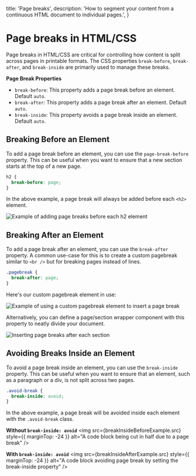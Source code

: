 
  title: 'Page breaks',
  description:
    'How to segment your content from a continuous HTML document to individual pages.',
}

# Page breaks in HTML/CSS

Page breaks in HTML/CSS are critical for controlling how content is split across pages in printable formats. The CSS properties `break-before`, `break-after`, and `break-inside` are primarily used to manage these breaks.

**Page Break Properties**
* `break-before`: This property adds a page break before an element. Default `auto`.
* `break-after`: This property adds a page break after an element. Default `auto`.
* `break-inside`: This property avoids a page break inside an element. Default `auto`.

## Breaking Before an Element

To add a page break before an element, you can use the `page-break-before` property. This can be useful when you want to ensure that a new section starts at the top of a new page.

```css {{ title: 'CSS for adding breaks before elements' }}
h2 {
  break-before: page;
}
```
In the above example, a page break will always be added before each `<h2>` element.

<img src={breakBeforeExample.src} alt="Example of adding page breaks before each h2 element" />

## Breaking After an Element

To add a page break after an element, you can use the `break-after` property. A common use-case for this is to create a custom pagebreak similar to `<br />` but for breaking pages instead of lines.

```css {{ title: 'CSS for adding breaks after elements' }}
.pagebreak {
  break-after: page;
}
```

Here's our custom pagebreak element in use:

<img src={breakAfterExample.src} alt="Example of using a custom pagebreak element to insert a page break" />

Alternatively, you can define a page/section wrapper component with this property to neatly divide your document.

<img src={breakAfterSectionExample.src} alt="Inserting page breaks after each section" />

## Avoiding Breaks Inside an Element

To avoid a page break inside an element, you can use the `break-inside` property. This can be useful when you want to ensure that an element, such as a paragraph or a div, is not split across two pages.

```css {{ title: 'CSS for avoiding breaks inside elements' }}
.avoid-break {
  break-inside: avoid;
}
```
In the above example, a page break will be avoided inside each element with the `.avoid-break` class.

**Without `break-inside: avoid`**
<img src={breakInsideBeforeExample.src} style={{ marginTop: -24 }} alt="A code block being cut in half due to a page break" />

**With `break-inside: avoid`**
<img src={breakInsideAfterExample.src} style={{ marginTop: -24 }} alt="A code block avoiding page break by setting the break-inside property" />

